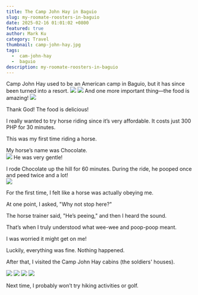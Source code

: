 ```yaml
---
title: The Camp John Hay in Baguio 
slug: my-roomate-roosters-in-baguio
date: 2025-02-16 01:01:02 +0800
featured: true
author: Mark Ku
category: Travel
thumbnail: camp-john-hay.jpg
tags:
  -  cam-john-hay
  -  baguio
description: my-roomate-roosters-in-baguio
---
```

Camp John Hay used to be an American camp in Baguio, but it has since been turned into a resort.
![](camp-john-hay-2.jpg)
![](camp-john-hay-3.jpg)
And one more important thing—the food is amazing!
![](food-2.jpg)

Thank God! The food is delicious!  

I really wanted to try horse riding since it’s very affordable. It costs just 300 PHP for 30 minutes.  

This was my first time riding a horse.  

My horse’s name was Chocolate.  
![](chocolate.jpg)
He was very gentle!  

I rode Chocolate up the hill for 60 minutes. During the ride, he pooped once and peed twice and a lot!  
![](horse-riding.jpg)

For the first time, I felt like a horse was actually obeying me.  

At one point, I asked, "Why not stop here?"

The horse trainer said, "He’s peeing," and then I heard the sound.  

That’s when I truly understood what wee-wee and poop-poop meant.  

I was worried it might get on me!  

Luckily, everything was fine. Nothing happened.  

After that, I visited the Camp John Hay cabins (the soldiers' houses).  

![](camp-john-hay-cabin-1.jpg)
![](camp-john-hay-cabin-2.jpg)
![](camp-john-hay-cabin-3.jpg)
![](camp-john-hay-cabin-4.jpg)

Next time, I probably won’t try hiking activities or golf.  

